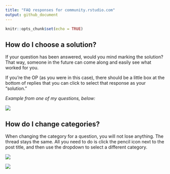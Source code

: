 ```yaml
---
title: "FAQ responses for community.rstudio.com"
output: github_document
---
```


```r
knitr::opts_chunk$set(echo = TRUE)
```

## How do I choose a solution?

If your question has been answered, would you mind marking the solution? That way, someone in the future can come along and easily see what worked for you.

If you're the OP (as you were in this case), there should be a little box at the bottom of replies that you can click to select that response as your "solution." 

_Example from one of my questions, below:_

![](https://i.imgur.com/C9fFXfQ.png)

## How do I change categories?

When changing the category for a question, you will not lose anything. The thread stays the same. All you need to do is click the pencil icon next to the post title, and then use the dropdown to select a different category.

![](https://i.imgur.com/kqEhXQD.png)

![](https://i.imgur.com/8CVAlPF.png)


